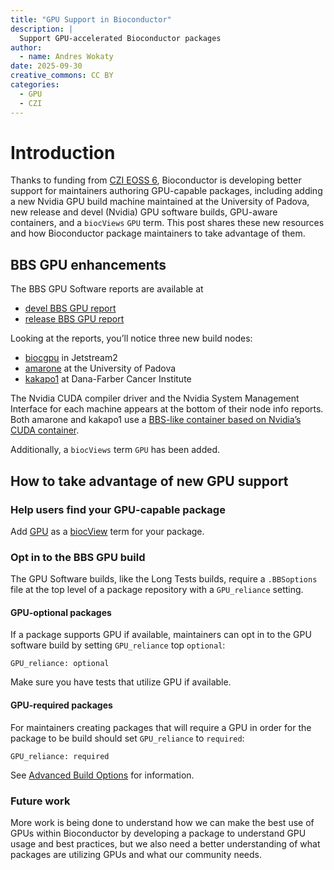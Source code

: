 ```yaml
---
title: "GPU Support in Bioconductor"
description: |
  Support GPU-accelerated Bioconductor packages
author:
  - name: Andres Wokaty
date: 2025-09-30
creative_commons: CC BY
categories:
  - GPU
  - CZI
---
```


# Introduction

Thanks to funding from [CZI EOSS 6](https://blog.bioconductor.org/posts/2024-07-12-czi-eoss6-grants/),
Bioconductor is developing better support for maintainers authoring GPU-capable
packages, including adding a new Nvidia GPU build machine maintained at the
University of Padova, new release and devel (Nvidia) GPU software builds,
GPU-aware containers, and a `biocViews` `GPU` term. This post shares these new
resources and how Bioconductor package maintainers to take advantage of them.

## BBS GPU enhancements

The BBS GPU Software reports are available at

* [devel BBS GPU report](https://bioconductor.org/checkResults/devel/bioc-gpu-LATEST/)
* [release BBS GPU report](https://bioconductor.org/checkResults/release/bioc-gpu-LATEST/)

Looking at the reports, you'll notice three new build nodes:

* [biocgpu](https://bioconductor.org/checkResults/3.22/bioc-gpu-LATEST/biocgpu-NodeInfo.html)
  in Jetstream2
* [amarone](https://bioconductor.org/checkResults/3.22/bioc-gpu-LATEST/amarone-NodeInfo.html)
  at the University of Padova
* [kakapo1](https://bioconductor.org/checkResults/3.21/bioc-gpu-LATEST/kakpo1-NodeInfo.html)
  at Dana-Farber Cancer Institute

The Nvidia CUDA compiler driver and the Nvidia System Management Interface for
each machine appears at the bottom of their node info reports. Both amarone
and kakapo1 use a [BBS-like container based on Nvidia's CUDA container](https://github.com/Bioconductor/bioconductor_salt).

Additionally, a `biocViews` term `GPU` has been added.

## How to take advantage of new GPU support

### Help users find your GPU-capable package

Add [GPU](https://bioconductor.org/packages/devel/BiocViews.html#___GPU) as a 
[biocView](https://bioconductor.org/packages/biocView) term for your package.

### Opt in to the BBS GPU build

The GPU Software builds, like the Long Tests builds, require a `.BBSoptions`
file at the top level of a package repository with a `GPU_reliance` setting.

#### GPU-optional packages

If a package supports GPU if available, maintainers can opt in to the GPU
software build by setting `GPU_reliance` top `optional`:

```
GPU_reliance: optional
```

Make sure you have tests that utilize GPU if available.

#### GPU-required packages

For maintainers creating packages that will require a GPU in order for the
package to be build should set `GPU_reliance` to `required`:

```
GPU_reliance: required
```

See [Advanced Build Options](https://contributions.bioconductor.org/advanced-build-options.html#gpu-builds)
for information.

### Future work

More work is being done to understand how we can make the best use of GPUs
within Bioconductor by developing a package to understand GPU usage and
best practices, but we also need a better understanding of what packages are
utilizing GPUs and what our community needs.

